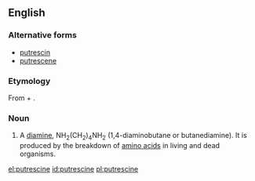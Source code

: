 ==English==

===Alternative forms===
*[[putrescin]]
*[[putrescene]]
===Etymology===
From {{etyl|la|en}} {{m|la|pūtrēscō||to rot}} + {{suffix||ine|lang=en}}.
===Noun===
{{en-noun|~}}
{{wikipedia}}

# A [[diamine]], NH<sub>2</sub>(CH<sub>2</sub>)<sub>4</sub>NH<sub>2</sub> (1,4-diaminobutane or butanediamine).  It is produced by the breakdown of [[amino acid]]s in living and dead organisms.

[[el:putrescine]]
[[id:putrescine]]
[[pl:putrescine]]